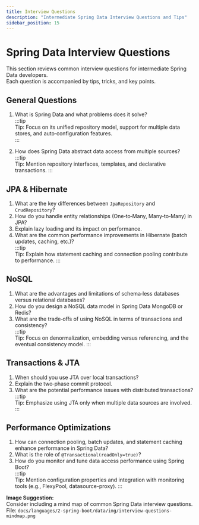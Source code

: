 ```yaml
---
title: Interview Questions
description: "Intermediate Spring Data Interview Questions and Tips"
sidebar_position: 15
---
```


# Spring Data Interview Questions

This section reviews common interview questions for intermediate Spring Data developers.  
Each question is accompanied by tips, tricks, and key points.

## General Questions

1. What is Spring Data and what problems does it solve?  
   :::tip  
   Tip: Focus on its unified repository model, support for multiple data stores, and auto‑configuration features.  
   :::

2. How does Spring Data abstract data access from multiple sources?  
   :::tip  
   Tip: Mention repository interfaces, templates, and declarative transactions.
   :::

## JPA & Hibernate

1. What are the key differences between `JpaRepository` and `CrudRepository`?  
2. How do you handle entity relationships (One‑to‑Many, Many‑to‑Many) in JPA?  
3. Explain lazy loading and its impact on performance.  
4. What are the common performance improvements in Hibernate (batch updates, caching, etc.)?  
   :::tip  
   Tip: Explain how statement caching and connection pooling contribute to performance.
   :::

## NoSQL

1. What are the advantages and limitations of schema‑less databases versus relational databases?  
2. How do you design a NoSQL data model in Spring Data MongoDB or Redis?  
3. What are the trade‑offs of using NoSQL in terms of transactions and consistency?  
   :::tip  
   Tip: Focus on denormalization, embedding versus referencing, and the eventual consistency model.
   :::

## Transactions & JTA

1. When should you use JTA over local transactions?  
2. Explain the two‑phase commit protocol.  
3. What are the potential performance issues with distributed transactions?  
   :::tip  
   Tip: Emphasize using JTA only when multiple data sources are involved.
   :::

## Performance Optimizations

1. How can connection pooling, batch updates, and statement caching enhance performance in Spring Data?  
2. What is the role of `@Transactional(readOnly=true)`?  
3. How do you monitor and tune data access performance using Spring Boot?  
   :::tip  
   Tip: Mention configuration properties and integration with monitoring tools (e.g., FlexyPool, datasource-proxy).
   :::

**Image Suggestion:**  
Consider including a mind map of common Spring Data interview questions.  
File: `docs/languages/2-spring-boot/data/img/interview-questions-mindmap.png`
